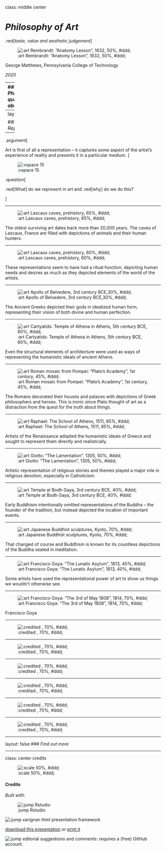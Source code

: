 class: middle center

# *Philosophy of Art*

.red[*taste, value and aesthetic judgement*]

![:art Rembrandt: "Anatomy Lesson", 1632, 50%, #ddd;](img/07/rembrandt-anatomy.jpg)

George Matthews, Pennsylvania College of Technology

*2020*

---
## *Philosophical questions about art*

.question[

What is art anyway? All cultures have some form of artistic production but what is its function? Philosophers seek a theoretical understanding of art.

]

![:vspace 10]()

.question[

Are some art works better than others, or is the value of art strictly a matter of personal taste? Philosophers are interested in exploring the nature and validity of aesthetic judgment.

]

![:vspace 10]()

.question[

What is the nature of creativity in the arts? What's the relation between novelty and tradition, individuality and collaboration in the arts? 

]

---
layout: true

### *Art as Representation*

---

.argument[

Art is first of all a representation -- it captures some aspect of the artist's experience of reality and presents it in a particular medium.
]

![:vspace 15]()

.question[

.red[What] do we represent in art and .red[why] do we do this?

]

---

![:art Lascaux caves, prehistory, 65%, #ddd;](img/07/lascaux-1.jpg)

The oldest surviving art dates back more than 20,000 years. The caves of Lascaux, France are filled with depictions of animals and their human hunters. 

---

![:art Lascaux caves, prehistory, 60%, #ddd;](img/07/lascaux-2.jpg)

These representations seem to have had a ritual function, depicting human needs and desires as much as they depicted elements of the world of the artists.

---

![:art Apollo of Belvedere, 3rd century BCE,30%, #ddd;](img/07/apollo.jpg)

The Ancient Greeks depicted their gods in idealized human form, representing their vision of both divine and human perfection.

---

![:art Cartyatids: Temple of Athena in Athens, 5th century BCE, 60%, #ddd;](img/07/caryatids.jpg)

Even the structural elements of architecture were used as ways of representing the humanistic ideals of ancient Athens.

---

![:art Roman mosaic from Pompei: "Plato's Academy", 1st century, 45%, #ddd;](img/07/platos-academy-pompei.jpg)

The Romans decorated their houses and palaces with depictions of Greek philosophers and heroes. This is ironic since Plato thought of art as a distraction from the quest for the truth about things.

---

![:art Raphael: The School of Athens, 1511, 65%, #ddd;](img/07/raphael-school-of-athens.jpg)

Artists of the Renaissance adopted the humanistic ideals of Greece and sought to represent them directly and realistically.

---

![:art Giotto: "The Lamentation", 1305, 50%, #ddd;](img/07/giotto.jpg)

Artistic representation of religious stories and themes played a major role in religious devotion, especially in Catholicism.

---

![:art Temple at Bodh Gaya, 3rd century BCE, 40%, #ddd;](img/07/bodh-gaya.jpg)

Early Buddhism intentionally omitted representations of the Buddha -- the founder of the tradition, but instead depicted the location of important events.

---

![:art Japanese Buddhist sculptures, Kyoto, 70%, #ddd;](img/07/japan-buddha.jpg)

That changed of course and Buddhism is known for its countless depictions of the Buddha seated in meditation.

---

![:art Francisco Goya: "The Lunatic Asylum", 1813, 40%, #ddd;](img/07/goya-1.jpg)

Some artists have used the representational power of art to show us things we wouldn't otherwise see.

---

![:art Francisco Goya: "The 3rd of May 1808", 1814, 70%, #ddd;](img/07/goya-2.jpg)

Francisco Goya 

---

![:credited , 70%, #ddd;](img/07/)

---

![:credited , 70%, #ddd;](img/07/)

---

![:credited , 70%, #ddd;](img/07/)

---

![:credited , 70%, #ddd;](img/07/)

---

![:credited , 70%, #ddd;](img/07/)

---

![:credited , 70%, #ddd;](img/07/)

---

layout: false
### *Find out more*









---
class: center credits

![:scale 50%, #ddd;](img/01/g-1.jpg)

#### Credits

*Built with:*

![:jump Rstudio](https://rstudio.com/products/rstudio/) 

![:jump xarignan](https://github.com/yihui/xaringan) html presentation framework 

<!-- *Photos by:* -->



[download this presentation](./pdf/07-slides.pdf) or [print it](./pdf/07-handout.pdf)

![:jump editorial suggestions and comments](https://github.com/gwmatthews/philosophy-slideshows/issues): requires a (free) GitHub account.


